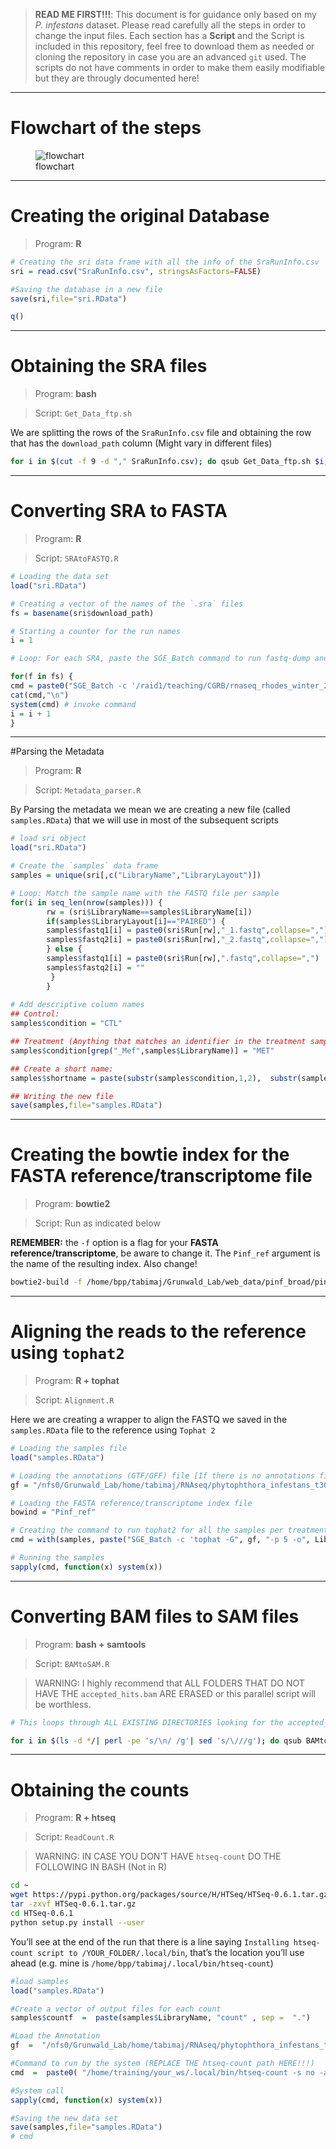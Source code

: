 
> **READ ME FIRST!!!**: This document is for guidance only based on my *P. infestans* dataset. Please read carefully all the steps in order to change the input files. Each section has a **Script** and the Script is included in this repository, feel free to download them as needed or cloning the repository in case you are an advanced `git` used. The scripts do not have comments in order to make them easily modifiable but they are througly documented here!

***
# Flowchart of the steps
![flowchart](Flowchart.png)

***
# Creating the original Database

>Program: **R**

```R
# Creating the sri data frame with all the info of the SraRunInfo.csv
sri = read.csv("SraRunInfo.csv", stringsAsFactors=FALSE)

#Saving the database in a new file
save(sri,file="sri.RData")

q()
```

***

# Obtaining the SRA files

>Program: **bash**

>Script: `Get_Data_ftp.sh`

We are splitting the rows of the `SraRunInfo.csv` file and obtaining the row that has the `download_path` column (Might vary in different files)

```bash
for i in $(cut -f 9 -d "," SraRunInfo.csv); do qsub Get_Data_ftp.sh $i; done
```

***

# Converting SRA to FASTA

>Program: **R**

>Script: `SRAtoFASTQ.R`

```R
# Loading the data set
load("sri.RData")

# Creating a vector of the names of the `.sra` files
fs = basename(sri$download_path)

# Starting a counter for the run names
i = 1

# Loop: For each SRA, paste the SGE_Batch command to run fastq-dump and run it. (Is a condition of SGE_Batch to create a run name, in this case, the variable `i` which is a number that starts in 1 and increases by 1 everytime there is a new SRA is pasted to a `fastq` prefix, so the run names will be equivalent to `fastq$i`

for(f in fs) {
cmd = paste0("SGE_Batch -c '/raid1/teaching/CGRB/rnaseq_rhodes_winter_2015/RLibs/fastq-dump --split-3 ", f,"' -r fastq",i)
cat(cmd,"\n")
system(cmd) # invoke command
i = i + 1
}
```

***

#Parsing the Metadata

>Program: **R**

>Script: `Metadata_parser.R`

By Parsing the metadata we mean we are creating a new file (called `samples.RData`) that we will use in most of the subsequent scripts

```R
# load sri object
load("sri.RData")

# Create the `samples` data frame
samples = unique(sri[,c("LibraryName","LibraryLayout")])

# Loop: Match the sample name with the FASTQ file per sample
for(i in seq_len(nrow(samples))) {
        rw = (sri$LibraryName==samples$LibraryName[i])
        if(samples$LibraryLayout[i]=="PAIRED") {
        samples$fastq1[i] = paste0(sri$Run[rw],"_1.fastq",collapse=",")
        samples$fastq2[i] = paste0(sri$Run[rw],"_2.fastq",collapse=",")
        } else {
        samples$fastq1[i] = paste0(sri$Run[rw],".fastq",collapse=",")
        samples$fastq2[i] = ""
         }
        }
        
# Add descriptive column names
## Control:
samples$condition = "CTL" 

## Treatment (Anything that matches an identifier in the treatment samples. In my case, the `_Mef` identifier):
samples$condition[grep("_Mef",samples$LibraryName)] = "MET" 

## Create a short name: 
samples$shortname = paste(substr(samples$condition,1,2),  substr(samples$LibraryLayout,1,2),  seq_len(nrow(samples)), sep=".")

## Writing the new file
save(samples,file="samples.RData")
```

***

# Creating the bowtie index for the FASTA reference/transcriptome file

>Program: **bowtie2**

>Script: Run as indicated below

**REMEMBER:** the `-f` option is a flag for your **FASTA reference/transcriptome**, be aware to change it. The `Pinf_ref` argument is the name of the resulting index. Also change!

```bash
bowtie2-build -f /home/bpp/tabimaj/Grunwald_Lab/web_data/pinf_broad/pinf_super_contigs.fa Pinf_ref
```

***

# Aligning the reads to the reference using `tophat2`

>Program: **R + tophat**

>Script: `Alignment.R`

Here we are creating a wrapper to align the FASTQ we saved in the `samples.RData` file to the reference using `Tophat 2`

```R
# Loading the samples file
load("samples.RData")

# Loading the annotations (GTF/GFF) file [If there is no annotations file, ignore this and remove both the `-G` option for `tophat` and the `", gf, "` from the script]
gf = "/nfs0/Grunwald_Lab/home/tabimaj/RNAseq/phytophthora_infestans_t30-4_1_transcripts.gtf"

# Loading the FASTA reference/transcriptome index file
bowind = "Pinf_ref"

# Creating the command to run tophat2 for all the samples per treatment
cmd = with(samples, paste("SGE_Batch -c 'tophat -G", gf, "-p 5 -o", LibraryName, bowind, fastq1,"' -r ", LibraryName, "-P 5"))

# Running the samples
sapply(cmd, function(x) system(x))
```

***

# Converting BAM files to SAM files

>Program: **bash + samtools**

>Script: `BAMtoSAM.R`

>WARNING: I highly recommend that ALL FOLDERS THAT DO NOT HAVE THE `accepted_hits.bam` ARE ERASED or this parallel script will be worthless.

```bash
# This loops through ALL EXISTING DIRECTORIES looking for the accepted_hits.bam and doing the rest! Just Copy and Paste to bash (Remember to put the BAMtoSAM.sh file in your folder)

for i in $(ls -d */| perl -pe 's/\n/ /g'| sed 's/\///g'); do qsub BAMtoSAM.sh $i; done
```

***

# Obtaining the counts

>Program: **R + htseq**

>Script: `ReadCount.R`


>WARNING: IN CASE YOU DON'T HAVE `htseq-count` DO THE FOLLOWING IN BASH (Not in R)

```bash
cd ~
wget https://pypi.python.org/packages/source/H/HTSeq/HTSeq-0.6.1.tar.gz#md5=b7f4f38a9f4278b9b7f948d1efbc1f05
tar -zxvf HTSeq-0.6.1.tar.gz
cd HTSeq-0.6.1
python setup.py install --user
```

You'll see at the end of the run that there is a line saying `Installing htseq-count script to /YOUR_FOLDER/.local/bin`, that's the location you'll use ahead (e.g. mine is `/home/bpp/tabimaj/.local/bin/htseq-count`)

```R
#load samples
load("samples.RData")

#Create a vector of output files for each count
samples$countf  =  paste(samples$LibraryName, "count" , sep =  ".")

#Load the Annotation
gf  =  "/nfs0/Grunwald_Lab/home/tabimaj/RNAseq/phytophthora_infestans_t30-4_1_transcripts.gtf"

#Command to run by the system (REPLACE THE htseq-count path HERE!!!)
cmd  =  paste0( "/home/training/your_ws/.local/bin/htseq-count -s no -a 10 " , samples$LibraryName,"_sn.sam " , gf, " > " , samples$countf)

#System call
sapply(cmd, function(x) system(x))

#Saving the new data set
save(samples,file="samples.RData")
# cmd
```


